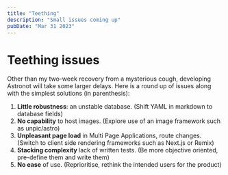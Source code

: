 ```yaml
---
title: "Teething"
description: "Small issues coming up"
pubDate: "Mar 31 2023"
---
```



# Teething issues


Other than my two-week recovery from a mysterious cough, developing Astronot will take some larger delays. Here is a round up of issues along with the simplest solutions (in parenthesis):

1. **Little robustness**: an unstable database. (Shift YAML in markdown to database fields)
2. **No capability** to host images. (Explore use of an image framework such as unpic/astro)
3. **Unpleasant page load** in Multi Page Applications, route changes. (Switch to client side rendering frameworks such as Next.js or Remix)
4. **Stacking complexity** lack of written tests. (Be more objective oriented, pre-define them and write them)
5. **No ease** of use. (Reprioritise, rethink the intended users for the product)
